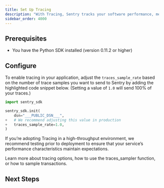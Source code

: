 ```yaml
---
title: Set Up Tracing
description: "With Tracing, Sentry tracks your software performance, measuring metrics like throughput and latency, and displays the impact of errors across multiple systems."
sidebar_order: 4000
---
```


## Prerequisites

* You have the <PlatformLink to="/">Python SDK installed</PlatformLink> (version 0.11.2 or higher)

## Configure

To enable tracing in your application, adjust the `traces_sample_rate` based on the number of trace samples you want to send to Sentry by adding the highlighted code snippet below. (Setting a value of `1.0` will send 100% of your traces.)

<SignInNote />

```python {diff}
import sentry_sdk

sentry_sdk.init(
    dsn="___PUBLIC_DSN___",
+   # We recommend adjusting this value in production
+   traces_sample_rate=1.0,
)
```

If you’re adopting Tracing in a high-throughput environment, we recommend testing prior to deployment to ensure that your service’s performance characteristics maintain expectations.

Learn more about tracing <PlatformLink to="/configuration/options/#tracing-options">options</PlatformLink>, how to use the <PlatformLink to="/configuration/sampling/#setting-a-sampling-function">traces_sampler</PlatformLink> function, or how to <PlatformLink to="/configuration/sampling/#sampling-transaction-events">sample transactions</PlatformLink>.

## Next Steps

<PageGrid />
